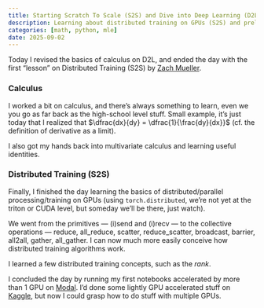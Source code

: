 ```yaml
---
title: Starting Scratch To Scale (S2S) and Dive into Deep Learning (D2L)
description: Learning about distributed training on GPUs (S2S) and preliminaries for D2L
categories: [math, python, mle]
date: 2025-09-02
---
```


Today I revised the basics of calculus on D2L, and ended the day with the first "lesson" on Distributed Training (S2S) by [Zach Mueller](https://www.x.com/thezachmueller).

### Calculus

I worked a bit on calculus, and there's always something to learn, even we you go as far back as the high-school level stuff. Small example, it's just today that I realized that $\dfrac{dx}{dy} = \dfrac{1}{\frac{dy}{dx}}$ (cf. the definition of derivative as a limit).

I also got my hands back into multivariate calculus and learning useful identities.

### Distributed Training (S2S)

Finally, I finished the day learning the basics of distributed/parallel processing/training on GPUs (using `torch.distributed`, we're not yet at the triton or CUDA level, but someday we'll be there, just watch).

We went from the primitives — (i)send and (i)recv — to the collective operations — reduce, all_reduce, scatter, reduce_scatter, broadcast, barrier, all2all, gather, all_gather. I can now much more easily conceive how distributed training algorithms work.

I learned a few distributed training concepts, such as the _rank_.

I concluded the day by running my first notebooks accelerated by more than 1 GPU on [Modal](https://www.modal.com){target=_blank}. I'd done some lightly GPU accelerated stuff on [Kaggle](https://www.kaggle.com){target=_blank}, but now I could grasp how to do stuff with multiple GPUs.
